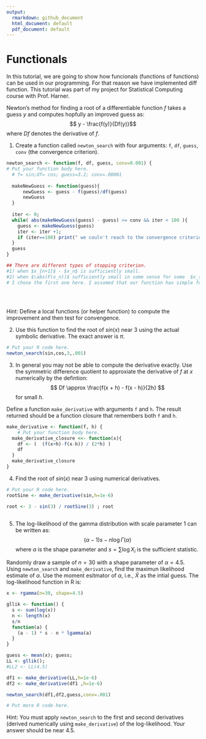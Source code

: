 ```yaml
---
output:
  rmarkdown: github_document
  html_document: default
  pdf_document: default
---
```



# Functionals

In this tutorial, we are going to show how funcionals (functions of functions) can be used in our programming. For that reason we have implemented diff function. This tutorial was part of my project for Statistical Computing course with Prof. Harner.



Newton's method for finding a root of a differentiable function $f$ takes a guess $y$ and computes hopfully an improved guess as:
$$ y - \frac{f(y)}{Df(y)}$$
where $Df$ denotes the derivative of $f$.

1. Create a function called `newton_search` with four arguments: `f`, `df`, `guess`, `conv` (the convergence criterion).
```r

newton_search <- function(f, df, guess, conv=0.001) {
# Put your function body here.
  # f= sin;df= cos; guess=3.2; conv=.00001
  
  makeNewGuess <- function(guess){
      newGuess <- guess - f(guess)/df(guess)
      newGuess
  }
  
  iter <- 0;
  while( abs(makeNewGuess(guess) - guess) >= conv && iter < 100 ){
    guess <- makeNewGuess(guess)
    iter <- iter +1;
    if (iter==100) print(" we couln't reach to the convergence criterion in 100 attempts")
  }
  guess
}

## There are different types of stopping criterion. 
#1) when $x_{n+1}$ - $x_n$ is sufficiently small. 
#2) when $\abs(F(x_n))$ sufficiently small in some sense for some  $x_{n}$
# I chose the first one here. I assumed that our function has simple format.
  
  
  

```
Hint: Define a local functions (or helper function) to compute the improvement and then test for convengence.

2. Use this function to find the root of $sin(x)$ near 3 using the actual symbolic derivative. The exact answer is $\pi$.
```r
# Put your R code here.
newton_search(sin,cos,3,.001)


```

3. In general you may not be able to compute the derivative exactly. Use the symmetric difference quotient to approxiate the derivative of $f$ at $x$ numerically by the defintion:
$$ Df \approx \frac{f(x + h) - f(x - h)}{2h} $$
for small $h$.

Define a function `make_derivative` with arguments `f` and `h`. The result returned should be a function closure that remembers both `f` and `h`.
```r

make_derivative <- function(f, h) {
    # Put your function body here.
  make_derivative_closure <<- function(x){
    df <- (  (f(x+h)-f(x-h)) / (2*h) )
    df  
  }
  make_derivative_closure
}


```

4. Find the root of $sin(x)$ near 3 using numerical derivatives. 
```r

# Put your R code here.
rootSine <- make_derivative(sin,h=1e-6)

root <- 3 - sin(3) / rootSine(3) ; root



```

5. The log-likelihood of the gamma distribution with scale parameter 1 can be written as:
$$ (\alpha -1)s -n\log\Gamma(\alpha) $$
where $\alpha$ is the shape parameter and $s = \sum \log X_i$ is the sufficient statistic.

Randomly draw a sample of $n = 30$ with a shape parameter of $\alpha = 4.5$. Using `newton_search` and `make_derivative`, find the maximun likelihood estimate of $\alpha$. Use the moment esitmator of $\alpha$, i.e., $\bar X$ as the intial guess. The log-likelihood function in R is:
```r

x <- rgamma(n=30, shape=4.5)

gllik <- function() {
  s <- sum(log(x))
  n <- length(x)
  s/n
  function(a) {
    (a - 1) * s - n * lgamma(a)
  }
}

guess <- mean(x); guess; 
LL <- gllik();
#LL2 <- LL(4.5)

df1 <- make_derivative(LL,h=1e-6)
df2 <- make_derivative(df1 ,h=1e-6)

newton_search(df1,df2,guess,conv=.001)

# Put more R code here.
```
Hint: You must apply `newton_search` to the first and second derivatives (derived numerically using `make_derivative`) of the log-likelihood. Your answer should be near 4.5.



